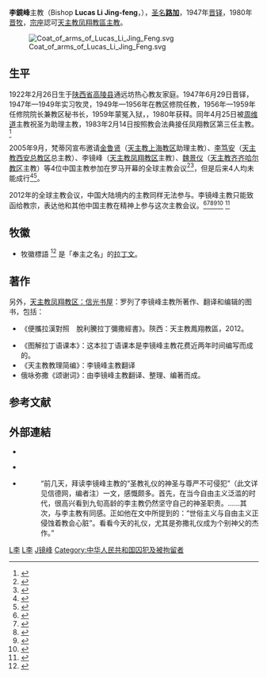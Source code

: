 {{Infobox Christian leader
| type = bishop
| honorific-prefix = 主教 
| name             = 李鏡峰<br>Bishop Lucas Li Jing-feng
| title            = [[天主教鳳翔教區|天主教鳳翔教區]][[主教|主教]]
| image            = 
| imagesize        =
| alt              = 
| caption          = 
| archdiocese      = 
| province         = 
| diocese          = [[天主教凤翔教区|凤翔教区]]
| see              = 
| term_start       = 1983年2月14日
| term_end         = 
| predecessor      = [[周維道|周維道]]主教
| successor        = [[李會元|李會元]]主教
| ordination       = 1947年6月26日
| consecration     = 1980年4月25日
| cardinal         = 
| rank             =
<!---------- Personal details ---------->
| birth_name       = 
| birth_date       = {{Birth date and age|1922|2|26}}
| birth_place      = {{ROC-1912}}[[陕西省|陕西省]][[高陵县|高陵县]]通远坊
| death_date       = {{Death date and age|2017|11|17|1922|2|26}} 
| death_place      = 
| buried           = 
| nationality      = {{PRC}}
| religion         = [[天主教|天主教]]
| residence        = 
| parents          = 
| spouse           = 
| children         = 
| occupation       = 
| profession       = 
| previous_post    = 
| alma_mater       = 
| motto            = {{lang|la|IN NOMINE DOMINI}}（奉主之命）
| signature        = 
| signature_alt    = 
| coat_of_arms     = 
| coat_of_arms_alt = 
}}

'''李鏡峰'''主教（Bishop '''Lucas Li Jing-feng'''，{{bd|1922年|2月26日|2017年|11月17日|catIdx=L李}}），[[圣名|圣名]]'''[[路加|路加]]'''，1947年[[晋铎|晋铎]]，1980年[[晋牧|晋牧]]，[[宗座|宗座]]認可[[天主教凤翔教區|天主教凤翔教區]][[主教|主教]]。

[[File:Coat_of_arms_of_Lucas_Li_Jing_Feng.svg|thumb]]

== 生平 ==
1922年2月26日生于[[陕西|陕西省]][[高陵县|高陵县]]通远坊热心教友家庭。1947年6月29日晋铎，1947年—1949年实习牧灵，1949年—1956年在教区修院任教，1956年—1959年任修院院长兼教区秘书长，1959年蒙冤入狱，{{Fact|1979年由[[教宗|教宗]][[若望·保禄二世|若望·保禄二世]]委任为凤翔教区[[助理主教|助理主教]]|time=2014-08-28T08:56:56+00:00}}，1980年获释。同年4月25日被[[周维道|周维道]]主教祝圣为助理主教，1983年2月14日按照教会法典接任凤翔教区第三任主教。<ref>{{cite web |title=天主教凤翔教区历任主教 |url=http://www.fxjq.org/2__jiaoqu/zhujiao/zhujiao.htm |website=天主教凤翔教区 |accessdate=2014-08-27 |archive-url=https://web.archive.org/web/20140903082043/http://www.fxjq.org/2__jiaoqu/zhujiao/zhujiao.htm |archive-date=2014-09-03 |dead-url=yes }}</ref>

2005年9月，梵蒂冈宣布邀请[[金鲁贤|金鲁贤]]（[[天主教上海教区|天主教上海教区]]助理主教）、[[李笃安|李笃安]]（[[天主教西安总教区|天主教西安总教区]]总主教）、李镜峰（[[天主教凤翔教区|天主教凤翔教区]]主教）、[[魏景仪|魏景仪]]（[[天主教齐齐哈尔监牧区|天主教齐齐哈尔教区]]主教）等4位中国主教参加在罗马开幕的全球主教会议<ref>{{cite web |title=教宗任命四位中国主教为主教会议成员 |url=http://www.asianews.it/index.php?l=zh&art=4081 |date=2005年6月29日 |accessdate=2008-03-19 |work= |language=zh |archive-date=2014-05-02 |archive-url=https://web.archive.org/web/20140502005112/http://www.asianews.it/index.php?l=zh&art=4081 |dead-url=no }}</ref><ref>{{cite news |title=Pope names four mainland Chinese bishops to October synod |url=http://www.catholicnews.com/data/stories/cns/0505100.htm |last=Thavis |first=John |publisher=Catholic News Service |place=Vatican City |date=2005-09-08 |language=en |accessdate=2014-08-26 |archive-date=2011-04-14 |archive-url=https://web.archive.org/web/20110414165729/http://www.catholicnews.com/data/stories/cns/0505100.htm |dead-url=no }}</ref>，但是后来4人均未能成行<ref>{{cite web |title=四位中国大陆主教将不出席主教会议 |url=http://www.asianews.it/index.php?l=zh&art=4236 |date=2005年6月29日 |accessdate=2008-03-19 |work= |archive-date=2014-05-02 |archive-url=https://web.archive.org/web/20140502003613/http://www.asianews.it/index.php?l=zh&art=4236 |dead-url=no }}</ref><ref>{{cite news |title=教宗邀請的四位中國大陸主教無法赴羅馬 |url=http://china.ucanews.com/2005/10/04/CH8968/ |date=2005年10月4日 |publisher=天亞社 |accessdate=2014-08-26 |archive-url=https://web.archive.org/web/20140903185245/http://china.ucanews.com/2005/10/04/CH8968/ |archive-date=2014年9月3日 |dead-url=yes }}</ref>。

2012年的全球主教会议，中国大陆境内的主教同样无法参与。李镜峰主教只能致函给教宗，表达他和其他中国主教在精神上参与这次主教会议。<ref>{{cite news |title=陕西省凤翔教区的主教李镜峰致函教皇本笃十六世 |url=http://www.rfa.org/cantonese/news/china_religion_vatican-20051019.html |date=2012年10月19日 |publisher=自由亞洲電台 |accessdate=2014-08-26 |archive-date=2015-09-24 |archive-url=https://web.archive.org/web/20150924091031/http://www.rfa.org/cantonese/news/china_religion_vatican-20051019.html |dead-url=no }}</ref><ref>{{cite news |title=Mgr. Lucas Li, 90-year-old Bishop from Feng Xiang, urges to follow the teachings of the Apostolic Letter Porta Fidei to intensely live the Year of Faith |url=http://www.news.va/en/news/asiachina-mgr-lucas-li-90-year-old-bishop-from-fen |date=2012-07-12 |language=en |accessdate=2014-08-26 |archive-date=2016-03-06 |archive-url=https://web.archive.org/web/20160306030453/http://www.news.va/en/news/asiachina-mgr-lucas-li-90-year-old-bishop-from-fen |dead-url=no }}</ref><ref>{{cite news |title=梵蒂冈世界主教会议宣读李镜峰主教的信函 |url=http://www.chinese.rfi.fr/%E4%B8%AD%E5%9B%BD/20121017-%E6%A2%B5%E8%92%82%E5%86%88%E4%B8%96%E7%95%8C%E4%B8%BB%E6%95%99%E4%BC%9A%E8%AE%AE%E5%AE%A3%E8%AF%BB%E6%9D%8E%E9%95%9C%E5%B3%B0%E4%B8%BB%E6%95%99%E7%9A%84%E4%BF%A1%E5%87%BD |publisher=法国国际广播集团 |date=2012-10-17 |accessdate=2014-08-26 |archive-date=2014-09-03 |archive-url=https://web.archive.org/web/20140903054927/http://www.chinese.rfi.fr/%E4%B8%AD%E5%9B%BD/20121017-%E6%A2%B5%E8%92%82%E5%86%88%E4%B8%96%E7%95%8C%E4%B8%BB%E6%95%99%E4%BC%9A%E8%AE%AE%E5%AE%A3%E8%AF%BB%E6%9D%8E%E9%95%9C%E5%B3%B0%E4%B8%BB%E6%95%99%E7%9A%84%E4%BF%A1%E5%87%BD |dead-url=no }}</ref><ref>{{cite news |title=Synod's words of comfort for Chinese bishop |url=http://www.ucanews.com/news/synods-words-of-comfort-for-chinese-bishop/63317 |last=Speciale |first=Alessandro |date=2012-10-25 |language=en |accessdate=2014-08-26 |archive-url=https://web.archive.org/web/20140903185239/http://www.ucanews.com/news/synods-words-of-comfort-for-chinese-bishop/63317 |archive-date=2014-09-03 |dead-url=yes }}</ref><ref>{{cite news |title=世界主教會議感受中國主教精神上參與 |url=http://china.ucanews.com/2012/10/26/%E4%B8%96%E7%95%8C%E4%B8%BB%E6%95%99%E6%9C%83%E8%AD%B0%E6%84%9F%E5%8F%97%E4%B8%AD%E5%9C%8B%E4%B8%BB%E6%95%99%E7%B2%BE%E7%A5%9E%E4%B8%8A%E5%8F%83%E8%88%87/ |date=2012年10月26日 |publisher=天亞社 |accessdate=2014-08-26 |archive-url=https://web.archive.org/web/20140903185241/http://china.ucanews.com/2012/10/26/%E4%B8%96%E7%95%8C%E4%B8%BB%E6%95%99%E6%9C%83%E8%AD%B0%E6%84%9F%E5%8F%97%E4%B8%AD%E5%9C%8B%E4%B8%BB%E6%95%99%E7%B2%BE%E7%A5%9E%E4%B8%8A%E5%8F%83%E8%88%87/ |archive-date=2014年9月3日 |dead-url=yes }}</ref>
<ref>{{cite news |url=http://www.zenit.org/en/articles/synod-s-letter-to-bishop-lucas-ly-jingfeng-of-china |title=Synod's Letter to Bishop Lucas Ly Jingfeng of China: "We Know that the Suffering, the Prayers and Joy of being a Christian in China" |date=2012-10-23 |publisher=Zenit.org |place=Vatican City |language=en |accessdate=2014-08-26 |archive-date=2014-09-03 |archive-url=https://web.archive.org/web/20140903121253/http://www.zenit.org/en/articles/synod-s-letter-to-bishop-lucas-ly-jingfeng-of-china |dead-url=no }}</ref>

== 牧徽 ==
<!-- [[File:Coat_of_arms_of_Lucas_Li_Jingfeng.svg|right]] -->
* 牧徽標語 {{lang|la|IN NOMINE DOMINE}}<ref>{{cite web |url=http://blog.sina.com.cn/s/blog_500cf6040102e4bx.html |title=李镜峰主教牧徽 |date=2012年7月27日 |website=彭鉴道的博客 |accessdate=2014-08-27 |archive-date=2016-03-04 |archive-url=https://web.archive.org/web/20160304102619/http://blog.sina.com.cn/s/blog_500cf6040102e4bx.html |dead-url=no }}</ref> 是「奉主之名」的[[拉丁文|拉丁文]]。

== 著作 ==

另外，[https://web.archive.org/web/20140903082143/http://www.fxjq.org/14_shuwu/shuwu.htm 天主教凤翔教区：信光书屋]：罗列了李镜峰主教所著作、翻译和编辑的图书，包括：
* {{lang-la|''Parvum Missále Tridentínum 1962 Siníce Explicátum''}} 《便攜拉漢對照　脫利騰拉丁彌撒經書》。陝西：天主教鳳翔教區，2012。
* 《图解拉丁语课本》：这本拉丁语课本是李镜峰主教花费近两年时间编写而成的。
* 《天主教教理简编》：李镜峰主教翻译
* 俄咏弥撒《颂谢词》：由李镜峰主教翻译、整理、编著而成。

== 参考文献 ==
{{Reflist}}

== 外部連結 ==
* {{cite web |title=李镜峰主教（资料） |url=http://www.asianews.it/news-zh/%E6%9D%8E%E9%95%9C%E5%B3%B0%E4%B8%BB%E6%95%99%EF%BC%88%E8%B5%84%E6%96%99%EF%BC%89-4079.html |date=2005年9月8日 |access-date=2014年8月28日 |archive-date=2015年9月23日 |archive-url=https://web.archive.org/web/20150923225741/http://www.asianews.it/news-zh/%E6%9D%8E%E9%95%9C%E5%B3%B0%E4%B8%BB%E6%95%99%EF%BC%88%E8%B5%84%E6%96%99%EF%BC%89-4079.html |dead-url=no }}

* {{cite web |title=圣教礼仪的神圣与尊严不可侵犯 |url=http://www.chinacatholic.org/news/21618.html |author=李镜峰主教 |publisher=信德网 |date=2012年7月25日 |accessdate=2014-08-26 |archive-date=2015-09-23 |archive-url=https://web.archive.org/web/20150923202812/http://www.chinacatholic.org/news/21618.html |dead-url=no }}
* {{cite web |title=走出弥撒圣祭的误区（一） |url=http://www.chinacatholic.org/news/21771.html |author=陈良德神父 |publisher=信德报 |date=2012年8月2日 |issue=第28期（总第499期） |accessdate=2014-08-26 |archive-date=2016-03-04 |archive-url=https://web.archive.org/web/20160304133824/http://www.chinacatholic.org/news/21771.html |dead-url=no }}
*: <q>前几天，拜读李镜峰主教的“圣教礼仪的神圣与尊严不可侵犯”（此文详见信德网，编者注）一文，感慨颇多。首先，在当今自由主义泛滥的时代，很高兴看到九旬高龄的李主教仍然坚守自己的神圣职责。……其次，与李主教有同感。正如他在文中所提到的：“世俗主义与自由主义正侵蚀着教会心脏”。看看今天的礼仪，尤其是弥撒礼仪成为个别神父的杰作。</q>




[[Category:中華人民共和國天主教主教|L李]]
[[Category:天主教鳳翔教區主教|L李]]
[[Category:李姓|J镜峰]]
[[Category:中华人民共和国囚犯及被拘留者|Category:中华人民共和国囚犯及被拘留者]]